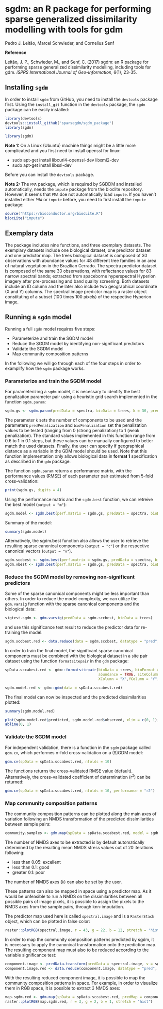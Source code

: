 # sgdm: an R package for performing sparse generalized dissimilarity modelling with tools for gdm

Pedro J. Leitão, Marcel Schwieder, and Cornelius Senf

**Reference**

Leitão, J. P., Schwieder, M., and Senf, C. (2017) sgdm: an R package for performing sparse generalized dissimilarity modelling, including tools for gdm. *ISPRS International Journal of Geo-Information*, 6(1), 23-35.

## Installing `sgdm`

In order to install `sgdm` from GitHub, you need to install the `devtools` package first. Using the `install_git` function in the `devtools` package, the `sgdm` package can be easily installed:

```r
library(devtools)
devtools::install_github("sparsegdm/sgdm_package")
library(sgdm)
```

```r
library(sgdm)
```

**Note 1:** On a Linux (Ubuntu) machine things might be a little more complicated and you first need to install openssl for linux:

- sudo apt-get install libcurl4-openssl-dev libxml2-dev
- sudo apt-get install libssl-dev

Before you can install the `devtools` package.

**Note 2:** The `PMA` package, which is required by SGDDM and installed automatically, needs the `impute` package from the bioclite repository. However, it seems that `PMA` doe not automatically load `impute`. If you haven't installed either `PMA` or `impute` before, you need to first install the `impute` package:

```r
source("https://bioconductor.org/biocLite.R")
biocLite("impute")
```

## Exemplary data

The package includes nine functions, and three exemplary datasets. The exemplary datasets include one biological dataset, one predictor dataset and one predictor map. The trees biological dataset is composed of 30 observations with abundance values for 48 different tree families in an area of natural vegetation in the Brazilian Cerrado. The spectra predictor dataset is composed of the same 30 observations, with reflectance values for 83 narrow spectral bands; extracted from spaceborne hyperspectral Hyperion imagery after pre-processing and band quality screening. Both datasets include an ID column and the later also include two geographical coordinate (X and Y) columns. The spectral.image predictor map is a raster object constituting of a subset (100 times 100 pixels) of the respective Hyperion image.

## Running a `sgdm` model

Running a full `sgdm` model requires five steps:

- Parameterize and train the SGDM model
- Reduce the SGDM model by identifying non-significant predictors
- Validate the SGDM model
- Map community composition patterns

In the following we will go through each of the four steps in order to examplify how the `sgdm` package works.

### Parameterize and train the SGDM model

For parameterizing a `sgdm` model, it is necessary to identify the best penalization parameter pair using a heuristic grid search implemented in the function `sgdm.param`:

```r
sgdm.gs <- sgdm.param(predData = spectra, bioData = trees, k = 30, predPenalization = seq(0.6, 1, 0.1), bioPenalization = seq(0.6, 1, 0.1), geo = F)
```

The parameter `k` sets the number of components to be used and the parameters `predPenalization` and `bioPenalization` set the penalization values to be tested (ranging from 0 (strong penalization) to 1 (weak penalization). The standard values implemented in this function range from 0.6 to 1 in 0.1 steps, but these values can be manually configured to better match the used datasets. Finally, the user can specify if geographical distance as a variable in the GDM model should be used. Note that this function implementation only allows biological data in **format 1** specification as described in the `gdm` package.

The function `sgdm.param` returns a performance matrix, with the performance values (RMSE) of each parameter pair estimated from 5-fold cross-validation:

```r
print(sgdm.gs, digits = 4)
```

Using the performance matrix and the `sgdm.best` function, we can retreive the best model (`output = "m"`):

```r
sgdm.model <- sgdm.best(perf.matrix = sgdm.gs, predData = spectra, bioData = trees, output = "m", k = 30)
```

Summary of the model:

```r
summary(sgdm.model)
```

Alternatively, the sgdm.best function also allows the user to retrieve the resulting sparse canonical components (`output = "c"`) or the respective canonical vectors (`output = "v"`).

```r
sgdm.sccbest <- sgdm.best(perf.matrix = sgdm.gs, predData = spectra, bioData = trees, output = "c", k = 30)
sgdm.vbest <- sgdm.best(perf.matrix = sgdm.gs, predData = spectra, bioData = trees, output = "v", k = 30)
```

### Reduce the SGDM model by removing non-significant predictors

Some of the sparse canonical components might be less important than others. In order to reduce the model complexity, we can utilize the `gdm.varsig` function with the sparse canonical components and the biological data:

```r
sigtest.sgdm <- gdm.varsig(predData = sgdm.sccbest, bioData = trees)
```

and use this significance test result to reduce the predictor data for re-training the model:

```r
sgdm.sccbest.red <- data.reduce(data = sgdm.sccbest, datatype = "pred", sigtest = sigtest.sgdm)
```

In order to train the final model, the significant sparse canonical components must be combined with the biological dataset in a site pair dataset using the function `formatsitepair` in the `gdm` package:

```r
spData.sccabest.red <- gdm::formatsitepair(bioData = trees, bioFormat = 1, dist = "bray",
                                           abundance = TRUE, siteColumn = "Plot_ID", 
                                           XColumn = "X",YColumn = "Y", predData = sgdm.sccbest.red)

sgdm.model.red <- gdm::gdm(data = spData.sccabest.red)
```

The final model can now be inspected and the predicted dissimilarities plotted:

```r
summary(sgdm.model.red)
```

```r
plot(sgdm.model.red$predicted, sgdm.model.red$observed, xlim = c(0, 1), ylim = c(0, 1))
abline(0, 1)
```

### Validate the SGDM model

For independent validation, there is a function in the `sgdm` package called `gdm.cv`, which performes n-fold cross-validation on a (S)GDM model:

```r
gdm.cv(spData = spData.sccabest.red, nfolds = 10)
```

The functions returns the cross-validated RMSE value (default). Alternatively, the cross-validated coefficient of determination (r$^2$) can be returned:

```r
gdm.cv(spData = spData.sccabest.red, nfolds = 10, performance = "r2")
```

### Map community composition patterns

The community composition patterns can be plotted along the main axes of variation following an NMDS transformation of the predicted dissimilarities between sample pairs:

```r
community.samples <- gdm.map(spData = spData.sccabest.red, model = sgdm.model.red, k = 0, t = 0.1)
```

The number of NMDS axes to be extracted is by default automatically determined by the resulting mean NMDS stress values out of 20 iterations following:

- less than 0.05: excellent
- less than 0.1: good
- greater 0.1: poor

The number of NMDS axes (`k`) can also be set by the user.

These patterns can also be mapped in space using a predictor map. As it would be unfeasible to run a NMDS on the dissimilarities between all possible pairs of image pixels, it is possible to assign the pixels to the NMDS axes from the sample pairs, through knn-imputation.

The predictor map used here is called `spectral.image` and is a `RasterStack` object, which can be plotted in false color:

```r
raster::plotRGB(spectral.image, r = 43, g = 22, b = 12, stretch = "hist")
```

In order to map the community composition patterns predicted by sgdm, it is necessary to apply the canonical transformation onto the prediction map. The resulting component map must also to be reduced according to the variable significance test:

```r
component.image <- predData.transform(predData = spectral.image, v = sgdm.vbest)
component.image.red <- data.reduce(component.image, datatype = "pred", sigtest = sigtest.sgdm)
```

With the resulting reduced component image, it is possible to map the community composition patterns in space. For example, in order to visualize them in RGB space, it is possible to extract 3 NMDS axes:

```r
map.sgdm.red <- gdm.map(spData = spData.sccabest.red, predMap = component.image.red, model = sgdm.model.red, k = 3)
raster::plotRGB(map.sgdm.red, r = 3, g = 2, b = 1, stretch = "hist")
```

